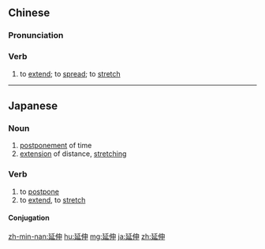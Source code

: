 ==Chinese==
{{zh-forms}}

===Pronunciation===
{{zh-pron
|m=yánshēn
|c=jin4 san1
|mn=qz,tw,xm,zz:iân-sin
|cat=v
}}

===Verb===
{{zh-verb}}

# to [[extend]]; to [[spread]]; to [[stretch]]

----

==Japanese==
{{ja-kanjitab|えん|しん|yomi=on}}

===Noun===
{{ja-noun|えんしん}}

# [[postponement]] of time
# [[extension]] of distance, [[stretching]]

===Verb===
{{ja-verb-suru|えんしん}}

# to [[postpone]]
# to [[extend]], to [[stretch]]

====Conjugation====
{{ja-suru|えんしん}}

[[zh-min-nan:延伸]]
[[hu:延伸]]
[[mg:延伸]]
[[ja:延伸]]
[[zh:延伸]]
